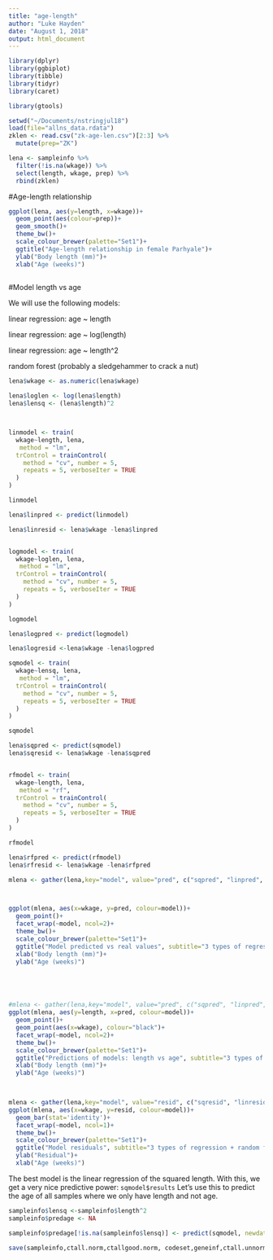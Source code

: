 ```yaml
---
title: "age-length"
author: "Luke Hayden"
date: "August 1, 2018"
output: html_document
---
```


```r


library(dplyr)
library(ggbiplot)
library(tibble)
library(tidyr)
library(caret)

library(gtools)
```



```r

setwd("~/Documents/nstringjul18")
load(file="allns_data.rdata")
zklen <- read.csv("zk-age-len.csv")[2:3] %>%
  mutate(prep="ZK")

lena <- sampleinfo %>%
  filter(!is.na(wkage)) %>%
  select(length, wkage, prep) %>%
  rbind(zklen)


```

#Age-length relationship
```r



ggplot(lena, aes(y=length, x=wkage))+
  geom_point(aes(colour=prep))+
  geom_smooth()+
  theme_bw()+
  scale_colour_brewer(palette="Set1")+
  ggtitle("Age-length relationship in female Parhyale")+
  ylab("Body length (mm)")+
  xlab("Age (weeks)")
  
```
#Model length vs age

We will use the following models:

linear regression: age ~ length

linear regression: age ~ log(length)

linear regression: age ~ length^2

random forest (probably a sledgehammer to crack a nut)

```r

lena$wkage <- as.numeric(lena$wkage)

lena$loglen <- log(lena$length)
lena$lensq <- (lena$length)^2



linmodel <- train(
  wkage~length, lena,
   method = "lm",
  trControl = trainControl(
    method = "cv", number = 5,
    repeats = 5, verboseIter = TRUE
  )
)

linmodel

lena$linpred <- predict(linmodel)

lena$linresid <- lena$wkage -lena$linpred


logmodel <- train(
  wkage~loglen, lena,
   method = "lm",
  trControl = trainControl(
    method = "cv", number = 5,
    repeats = 5, verboseIter = TRUE
  )
)

logmodel

lena$logpred <- predict(logmodel)

lena$logresid <-lena$wkage -lena$logpred

sqmodel <- train(
  wkage~lensq, lena,
   method = "lm",
  trControl = trainControl(
    method = "cv", number = 5,
    repeats = 5, verboseIter = TRUE
  )
)

sqmodel

lena$sqpred <- predict(sqmodel)
lena$sqresid <- lena$wkage -lena$sqpred


rfmodel <- train(
  wkage~length, lena,
   method = "rf",
  trControl = trainControl(
    method = "cv", number = 5,
    repeats = 5, verboseIter = TRUE
  )
)

rfmodel

lena$rfpred <- predict(rfmodel)
lena$rfresid <- lena$wkage -lena$rfpred

```

```r

mlena <- gather(lena,key="model", value="pred", c("sqpred", "linpred", "logpred", "rfpred"))



ggplot(mlena, aes(x=wkage, y=pred, colour=model))+
  geom_point()+
  facet_wrap(~model, ncol=2)+
  theme_bw()+
  scale_colour_brewer(palette="Set1")+
  ggtitle("Model predicted vs real values", subtitle="3 types of regression + random forest")+
  xlab("Body length (mm)")+
  ylab("Age (weeks)")





#mlena <- gather(lena,key="model", value="pred", c("sqpred", "linpred", "logpred", "wkage"))
ggplot(mlena, aes(y=length, x=pred, colour=model))+
  geom_point()+
  geom_point(aes(x=wkage), colour="black")+
  facet_wrap(~model, ncol=2)+
  theme_bw()+
  scale_colour_brewer(palette="Set1")+
  ggtitle("Predictions of models: length vs age", subtitle="3 types of regression + random forest")+
  xlab("Body length (mm)")+
  ylab("Age (weeks)")
  


mlena <- gather(lena,key="model", value="resid", c("sqresid", "linresid", "logresid", "rfresid"))
ggplot(mlena, aes(x=wkage, y=resid, colour=model))+
  geom_bar(stat='identity')+
  facet_wrap(~model, ncol=1)+
  theme_bw()+
  scale_colour_brewer(palette="Set1")+
  ggtitle("Model residuals", subtitle="3 types of regression + random forest")+
  ylab("Residual")+
  xlab("Age (weeks)")

```

The best model is the linear regression of the squared length. With this, we get a very nice predictive power: `sqmodel$results`  Let's use this to predict the age of all samples where we only have length and not age. 


```r
sampleinfo$lensq <-sampleinfo$length^2
sampleinfo$predage <- NA

sampleinfo$predage[!is.na(sampleinfo$lensq)] <- predict(sqmodel, newdata=sampleinfo)

```




```r


save(sampleinfo,ctall.norm,ctallgood.norm, codeset,geneinf,ctall.unnorm, ctall.intonly , file="allns_data.rdata")


```


